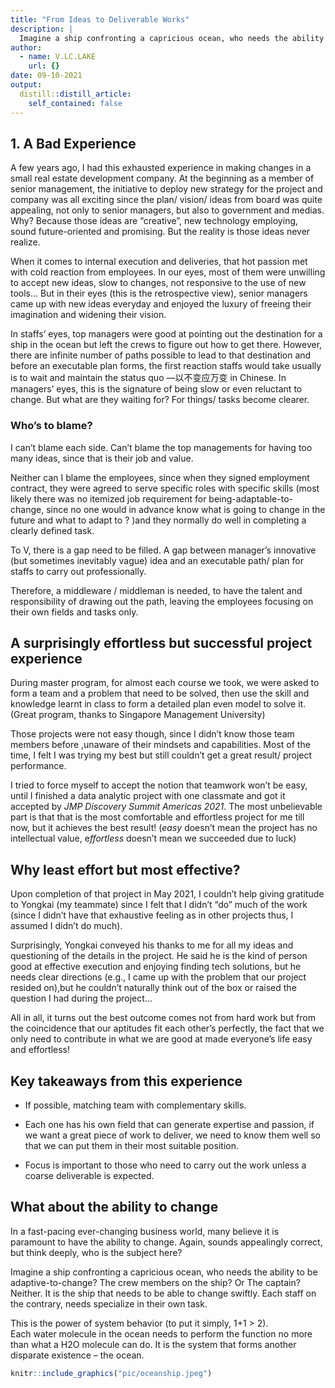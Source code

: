 ```yaml
---
title: "From Ideas to Deliverable Works"
description: |
  Imagine a ship confronting a capricious ocean, who needs the ability to be adaptive-to-change? The crew members on the ship? Or The captain?  Neither. It is the ship that needs to be able to change swiftly.
author:
  - name: V.LC.LAKE
    url: {}
date: 09-10-2021
output:
  distill::distill_article:
    self_contained: false
---
```

## 1. A Bad Experience  

A few years ago, I had this exhausted experience in making changes in a small real estate development company. At the beginning as a member of senior management, the initiative to deploy new strategy for the project and company was all exciting since the plan/ vision/ ideas from board was quite appealing, not only to senior managers, but also to government and medias. Why? Because those ideas are “creative”, new technology employing, sound future-oriented and promising. But the reality is those ideas never realize. 

When it comes to internal execution and deliveries, that hot passion met with cold reaction from employees. In our eyes, most of them were unwilling to accept new ideas, slow to changes, not responsive to the use of new tools… But in their eyes (this is the retrospective view), senior managers came up with new ideas everyday and enjoyed the luxury of freeing their imagination and widening their vision. 

In staffs’ eyes, top managers were good at pointing out the destination for a ship in the ocean but left the crews to figure out how to get there. However, there are infinite number of paths possible to lead to that destination and before an executable plan forms, the first reaction staffs would take usually is to wait and maintain the status quo ---以不变应万变 in Chinese. In managers’ eyes, this is the signature of being slow or even reluctant to change. But what are they waiting for? For things/ tasks become clearer. 

### Who’s to blame?   

I can’t blame each side. Can’t blame the top managements for having too many ideas, since that is their job and value. 

Neither can I blame the employees, since when they signed employment contract, they were agreed to serve specific roles with specific skills (most likely there was no itemized job requirement for being-adaptable-to-change, since no one would in advance know what is going to change in the future and what to adapt to ? )and they normally do well in completing a clearly defined task.

To V, there is a gap need to be filled. A gap between manager’s innovative (but sometimes inevitably  vague) idea and an executable path/ plan for staffs to carry out professionally. 

Therefore, a middleware / middleman is needed, to have the talent and responsibility of drawing out the path, leaving the employees focusing on their own fields and tasks only. 

## A surprisingly effortless but successful project experience 

During master program, for almost each course we took, we were asked to form a team and a problem that need to be solved, then use the skill and knowledge learnt in class to form a detailed plan even model to solve it.  (Great program, thanks to Singapore Management University)

Those projects were not easy though, since I didn’t know  those team members  before ,unaware of their mindsets and capabilities. Most of the time, I felt I was trying my best but still couldn’t get a great result/ project performance.  

I tried to force myself to accept the notion  that teamwork won't be easy, until I finished a data analytic project with one classmate and got it accepted by *JMP Discovery Summit Americas 2021*. The most unbelievable part is that that is the most comfortable and effortless project for me till now, but it achieves the best result! (*easy* doesn’t mean the project has no intellectual value, e*ffortless *doesn’t mean we succeeded due to luck)

## Why least effort but most effective?   

Upon completion of that project in May 2021, I couldn’t help giving gratitude to Yongkai (my teammate) since I felt that I didn’t “do” much of the work (since I didn’t have that exhaustive feeling as in other projects thus, I assumed I didn’t do much).

Surprisingly, Yongkai conveyed his thanks to me for all my ideas and questioning of the details in the project. He said he is the kind of person good at effective execution and enjoying finding tech solutions, but he needs clear directions (e.g., I came up with the problem that our project resided on),but he couldn’t  naturally think out of the box or raised the question I had during the project…

All in all, it turns out the best outcome comes not from hard work but from the coincidence that our aptitudes fit each other’s perfectly, the fact that we only need to contribute in what we are good at made everyone’s life easy and effortless!

## Key takeaways from this experience   

* If possible, matching team with complementary skills.

* Each one has his own field that can generate expertise and passion, if we want a great piece of work to deliver, we need to know them well so that we can put them in their most suitable position. 

* Focus is important to those who need to carry out the work unless a coarse deliverable is expected. 

## What about the ability to change  
 
In a fast-pacing ever-changing business world, many believe it is paramount to have the ability to change. Again, sounds appealingly correct, but think deeply, who is the subject here? 

Imagine a ship confronting a capricious ocean, who needs the ability to be adaptive-to-change? The crew members on the ship? Or The captain?  Neither. It is the ship that needs to be able to change swiftly. Each staff on the contrary, needs specialize in their own task.   

This is the power of system behavior (to put it simply, 1+1 > 2).   
Each water molecule in the ocean needs to perform the function no more than what a H2O molecule can do. It is the system that forms another disparate existence – the ocean.   

```r
knitr::include_graphics("pic/oceanship.jpeg")
```





